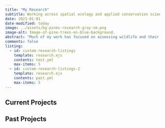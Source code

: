 ```yaml
---
title: "My Research"
subtitle: Working across spatial ecology and applied conservation science.
date: 2021-01-01
date-modified: today
image: ../assets/bg-pines-research-gray-sm.png
image-alt: Image-of-pine-trees-on-blue-background.
abstract: "Much of my work has focused on assessing wildlife and their habitats using geospatial tools and techniques aimed at applied conservation, expanding both my technical skillset and my appreciation for science."
comments: false
listing:
  - id: custom-research-listings
    template: research.ejs
    contents: test.yml
    max-items: 5
  - id: custom-research-listings-2
    template: research.ejs
    contents: past.yml
    max-items: 5
---
```


## Current Projects

::: {#custom-research-listings}
:::

## Past Projects {.mt-0}

::: {#custom-research-listings-2}
:::

<!-- ### My Research Geography -->

<!-- I am fortunate to have worked extensively across the Midwestern United States on a diversity of projects. The map below displays my research influence across this region where I have conducted research. -->


<!-- # ```{r} -->
<!-- # #| echo: false -->
<!-- # #| warning: false -->
<!-- # library(leaflet) -->
<!-- # library(sf) -->
<!-- # library(mapview) -->
<!-- #  -->
<!-- # sites <- sf::st_read("features_for_website.geojson", quiet = TRUE) -->
<!-- #  -->
<!-- # bbox <- sf::st_bbox(sites) -->
<!-- #  -->
<!-- # m <- leaflet(sites, options = leafletOptions(minZoom = 5)) |> -->
<!-- #   addProviderTiles(providers$OpenStreetMap.HOT) |> -->
<!-- #   addPolygons(label = ~as.character(Name), -->
<!-- #               labelOptions = labelOptions(noHide = FALSE, -->
<!-- #                                           direction = "bottom"), -->
<!-- #               color = "red") |> -->
<!-- #   setMaxBounds(lng1 = -125.69159, lat1 = 24.33702, -->
<!-- #                lng2 = -63.43924, lat2 = 50.50496) -->
<!-- #  -->
<!-- # mapshot(m, file = "img-screenshot-map.png") -->
<!-- #  -->
<!-- # ``` -->


